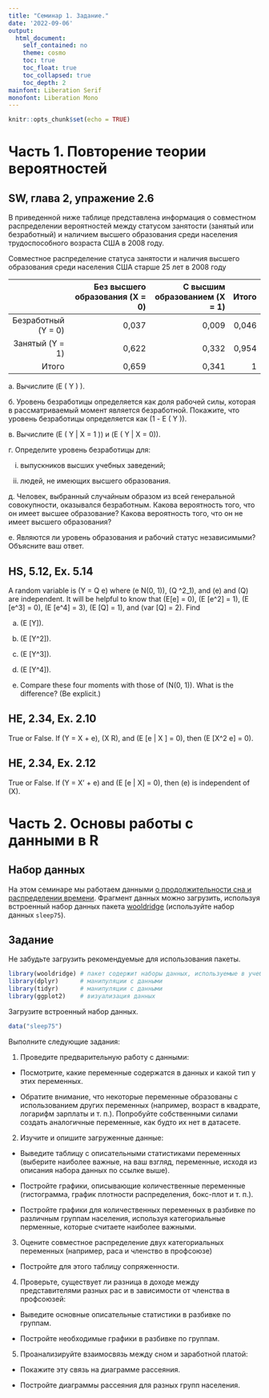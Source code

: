 ```yaml
---
title: "Семинар 1. Задание."
date: '2022-09-06'
output:  
  html_document:  
    self_contained: no  
    theme: cosmo
    toc: true
    toc_float: true
    toc_collapsed: true
    toc_depth: 2
mainfont: Liberation Serif
monofont: Liberation Mono
---
```


```r
knitr::opts_chunk$set(echo = TRUE)
```

# Часть 1. Повторение теории вероятностей

## SW, глава 2, упражение 2.6

В приведенной ниже таблице представлена информация о совместном распределении вероятностей между статусом занятости (занятый или безработный) и наличием высшего образования среди населения трудоспособного возраста США в 2008 году.

Совместное распределение статуса занятости и наличия высшего образования среди населения США старше 25 лет в 2008 году

|                     | Без высшего образования (X = 0) | С высшим образованием (X = 1) | Итого |
|--------------------:|--------------------------------:|------------------------------:|------:|
| Безработный (Y = 0) |                           0,037 |                         0,009 | 0,046 |
|     Занятый (Y = 1) |                           0,622 |                         0,332 | 0,954 |
|               Итого |                           0,659 |                         0,341 |     1 |

а. Вычислите \(E ( Y ) \).

б. Уровень безработицы определяется как доля рабочей силы, которая в рассматриваемый момент является безработной. Покажите, что уровень безработицы определяется как \(1 - E ( Y )\).

в. Вычислите \(E ( Y | X = 1 )\) и \(E ( Y | X = 0)\).

г. Определите уровень безработицы для:

(i) выпускников высших учебных заведений;

(ii) людей, не имеющих высшего образования.

д. Человек, выбранный случайным образом из всей генеральной совокупности, оказывался безработным. Какова вероятность того, что он имеет высшее образование? Какова вероятность того, что он не имеет высшего образования?

е. Являются ли уровень образования и рабочий статус независимыми? Объясните ваш ответ.

## HS, 5.12, Ex. 5.14

A random variable is \(Y = \sqrt Q e\) where \(e \sim N(0, 1)\), \(Q \sim \chi^2_1\), and \(e\) and \(Q\) are independent. It will be helpful to know that \(E[e] = 0\), \(E [e^2] = 1\), \(E [e^3] = 0\), \(E [e^4] = 3\), \(E [Q] = 1\), and \(var [Q] = 2\). Find

(a) \(E [Y]\).

(b) \(E [Y^2]\).

(c) \(E [Y^3]\).

(d) \(E [Y^4]\).

(e) Compare these four moments with those of \(N(0, 1)\). What is the difference? (Be explicit.)

## HE, 2.34, Ex. 2.10

True or False. If \(Y = X \beta + e\), \(X \in R\), and \(E [e | X ] = 0\), then \(E [X^2 e] = 0\).

## HE, 2.34, Ex. 2.12

True or False. If \(Y = X' \beta + e\) and \(E [e | X] = 0\), then \(e\) is independent of \(X\).


# Часть 2. Основы работы с данными в R

## Набор данных

На этом семинаре мы работаем данными [о продолжительности сна и распределении времени](https://www.rdocumentation.org/packages/wooldridge/versions/1.4-2/topics/sleep75). Фрагмент данных можно загрузить, используя встроенный набор данных пакета [wooldridge](https://www.rdocumentation.org/packages/wooldridge/versions/1.4-2) (используйте набор данных `sleep75`).

## Задание

Не забудьте загрузить рекомендуемые для использования пакеты.

```r
library(wooldridge) # пакет содержит наборы данных, используемые в учебнике Wooldridge
library(dplyr)      # манипуляции с данными
library(tidyr)      # манипуляции с данными
library(ggplot2)    # визуализация данных
```

Загрузите встроенный набор данных. 

```r
data("sleep75")
```

Выполните следующие задания: 

1. Проведите предварительную работу с данными: 

* Посмотрите, какие переменные содержатся в данных и какой тип у этих переменных. 

* Обратите внимание, что некоторые переменные образованы с использованием других переменных (например, возраст в квадрате, логарифм зарплаты и т. п.). Попробуйте собственными силами создать аналогичные переменные, как будто их нет в датасете.

2. Изучите и опишите загруженные данные: 

* Выведите таблицу с описательными статистиками переменных (выберите наиболее важные, на ваш взгляд, переменные, исходя из описания набора данных по ссылке выше).

* Постройте графики, описывающие количественные переменные (гистограмма, график плотности распределения, бокс-плот и т. п.).

* Постройте графики для количественных переменных в разбивке по различным группам населения, используя категориальные перменные, которые считаете наиболее важными. 

3. Оцените совместное распределение двух категориальных переменных (например, раса и членство в профсоюзе)

* Постройте для этого таблицу сопряженности. 

4. Проверьте, существует ли разница в доходе между представителями разных рас и в зависимости от членства в профсоюзей: 

* Выведите основные описательные статистики в разбивке по группам. 

* Постройте необходимые графики в разбивке по группам.

5. Проанализируйте взаимосвязь между сном и заработной платой: 

* Покажите эту связь на диаграмме рассеяния. 

* Постройте диаграммы рассеяния для разных групп населения. 